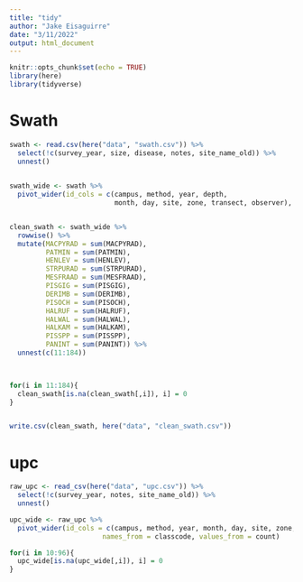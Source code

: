 ```yaml
---
title: "tidy"
author: "Jake Eisaguirre"
date: "3/11/2022"
output: html_document
---
```


```r
knitr::opts_chunk$set(echo = TRUE)
library(here)
library(tidyverse)
```

# Swath
```r
swath <- read.csv(here("data", "swath.csv")) %>% 
  select(!c(survey_year, size, disease, notes, site_name_old)) %>% 
  unnest()

  
swath_wide <- swath %>% 
  pivot_wider(id_cols = c(campus, method, year, depth,
                          month, day, site, zone, transect, observer), names_from = classcode, values_from = count)


clean_swath <- swath_wide %>% 
  rowwise() %>% 
  mutate(MACPYRAD = sum(MACPYRAD),
         PATMIN = sum(PATMIN),
         HENLEV = sum(HENLEV),
         STRPURAD = sum(STRPURAD),
         MESFRAAD = sum(MESFRAAD),
         PISGIG = sum(PISGIG),
         DERIMB = sum(DERIMB),
         PISOCH = sum(PISOCH),
         HALRUF = sum(HALRUF),
         HALWAL = sum(HALWAL),
         HALKAM = sum(HALKAM),
         PISSPP = sum(PISSPP),
         PANINT = sum(PANINT)) %>% 
  unnest(c(11:184))
  


for(i in 11:184){
  clean_swath[is.na(clean_swath[,i]), i] = 0
}


write.csv(clean_swath, here("data", "clean_swath.csv"))
```

# upc
```r

raw_upc <- read_csv(here("data", "upc.csv")) %>% 
  select(!c(survey_year, notes, site_name_old)) %>% 
  unnest()

upc_wide <- raw_upc %>% 
  pivot_wider(id_cols = c(campus, method, year, month, day, site, zone, transect, pct_cov),
                       names_from = classcode, values_from = count)

for(i in 10:96){
  upc_wide[is.na(upc_wide[,i]), i] = 0
}

```

